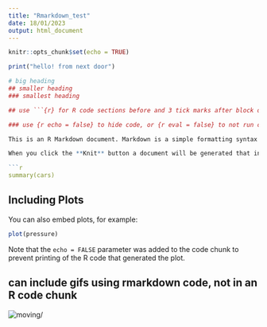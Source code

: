 ```yaml
---
title: "Rmarkdown_test"
date: 18/01/2023
output: html_document
---
```


```r
knitr::opts_chunk$set(echo = TRUE)
```

```r
print("hello! from next door")

# big heading 
## smaller heading 
### smallest heading 

## use ```{r} for R code sections before and 3 tick marks after block of code 

### use {r echo = false} to hide code, or {r eval = false} to not run code, or {r message = false} to hide output

This is an R Markdown document. Markdown is a simple formatting syntax for authoring HTML, PDF, and MS Word documents. For more details on using R Markdown see <http://rmarkdown.rstudio.com>.

When you click the **Knit** button a document will be generated that includes both content as well as the output of any embedded R code chunks within the document. You can embed an R code chunk like this:

```r
summary(cars)
```

## Including Plots

You can also embed plots, for example:

```r
plot(pressure)
```

Note that the `echo = FALSE` parameter was added to the code chunk to prevent printing of the R code that generated the plot.

## can include gifs using rmarkdown code, not in an R code chunk 

![moving](Oloidien_chla_surfacearea_animated_plot)/[](Oloidien_chla_surfacearea_animated_plot)
